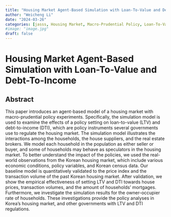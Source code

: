 ```yaml
---
title: "Housing Market Agent-Based Simulation with Loan-To-Value and Debt-To-Income"
author: "Weicheng Li"
date: "2024-03-26"
categories: [jasss, Housing Market, Macro-Prudential Policy, Loan-To-Value, Debt-To-Income, Policy Impact Analysis]
#image: "image.jpg"
draft: false
---
```


# Housing Market Agent-Based Simulation with Loan-To-Value and Debt-To-Income 

## Abstract

This paper introduces an agent-based model of a housing market with macro-prudential policy experiments. Specifically, the simulation model is used to examine the effects of a policy setting on loan-to-value (LTV) and debt-to-income (DTI), which are policy instruments several governments use to regulate the housing market. The simulation model illustrates the interactions among the households, the house suppliers, and the real estate brokers. We model each household in the population as either seller or buyer, and some of households may behave as speculators in the housing market. To better understand the impact of the policies, we used the real-world observations from the Korean housing market, which include various economic conditions, policy variables, and Korean census data. Our baseline model is quantitatively validated to the price index and the transaction volume of the past Korean housing market. After validation, we show the empirical effectiveness of setting LTV and DTI towards house prices, transaction volumes, and the amount of households' mortgages. Furthermore, we investigate the simulation results for the owner-occupier rate of households. These investigations provide the policy analyses in Korea's housing market, and other governments with LTV and DTI regulations.

